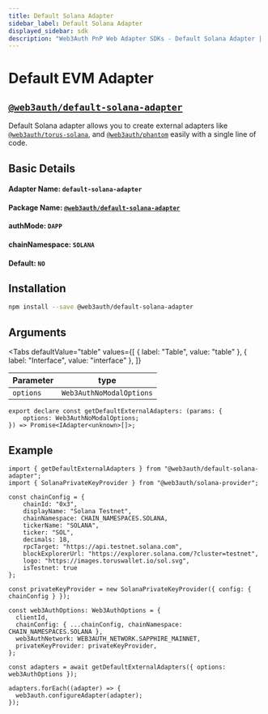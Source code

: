 ```yaml
---
title: Default Solana Adapter
sidebar_label: Default Solana Adapter
displayed_sidebar: sdk
description: "Web3Auth PnP Web Adapter SDKs - Default Solana Adapter | Documentation - Web3Auth"
---
```


# Default EVM Adapter


## [`@web3auth/default-solana-adapter`](https://npmjs.com/package/@web3auth/default-solana-adapter)

Default Solana adapter allows you to create external adapters like [`@web3auth/torus-solana`](/sdk/pnp/web/adapters/torus-solana), and [`@web3auth/phantom`](/sdk/pnp/web/adapters/phantom)
easily with a single line of code.

## Basic Details

#### Adapter Name: `default-solana-adapter`

#### Package Name: [`@web3auth/default-solana-adapter`](https://npmjs.com/package/@web3auth/default-solana-adapter)

#### authMode: `DAPP`

#### chainNamespace: `SOLANA`

#### Default: `NO`

## Installation

```bash npm2yarn
npm install --save @web3auth/default-solana-adapter
```

## Arguments

<Tabs
  defaultValue="table"
  values={[
    { label: "Table", value: "table" },
    { label: "Interface", value: "interface" },
  ]}
>

<TabItem value="table">

| Parameter          | type                       |
| ------------------ | -------------------------- |
| `options`          | `Web3AuthNoModalOptions`   |

</TabItem>

<TabItem value="function">

```tsx
export declare const getDefaultExternalAdapters: (params: {
    options: Web3AuthNoModalOptions;
}) => Promise<IAdapter<unknown>[]>;
```

</TabItem>

</Tabs>

## Example

```tsx
import { getDefaultExternalAdapters } from "@web3auth/default-solana-adapter";
import { SolanaPrivateKeyProvider } from "@web3auth/solana-provider";

const chainConfig = {
    chainId: "0x3",
    displayName: "Solana Testnet",
    chainNamespace: CHAIN_NAMESPACES.SOLANA,
    tickerName: "SOLANA",
    ticker: "SOL",
    decimals: 18,
    rpcTarget: "https://api.testnet.solana.com",
    blockExplorerUrl: "https://explorer.solana.com/?cluster=testnet",
    logo: "https://images.toruswallet.io/sol.svg",
    isTestnet: true
};

const privateKeyProvider = new SolanaPrivateKeyProvider({ config: { chainConfig } });

const web3AuthOptions: Web3AuthOptions = {
  clientId,
  chainConfig: { ...chainConfig, chainNamespace: CHAIN_NAMESPACES.SOLANA },
  web3AuthNetwork: WEB3AUTH_NETWORK.SAPPHIRE_MAINNET,
  privateKeyProvider: privateKeyProvider,
};

const adapters = await getDefaultExternalAdapters({ options: web3AuthOptions });

adapters.forEach((adapter) => {
  web3auth.configureAdapter(adapter);
});
```
